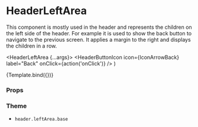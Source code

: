 
<Meta title="Components/Header/HeaderLeftArea" component={HeaderLeftArea} />

# HeaderLeftArea

This component is mostly used in the header and represents the children on the left side of the header. For example it is used to show the back button to navigate to the previous screen.
It applies a margin to the right and displays the children in a row.

  <HeaderLeftArea {...args}>
    <HeaderButtonIcon
      icon={IconArrowBack}
      label="Back"
      onClick={action('onClick')}
    />
  </HeaderLeftArea>
)

<Canvas>
  <Story name="Default">{Template.bind({})}</Story>
</Canvas>

### Props

<ArgsTable story="Default" />

### Theme

- `header.leftArea.base`
